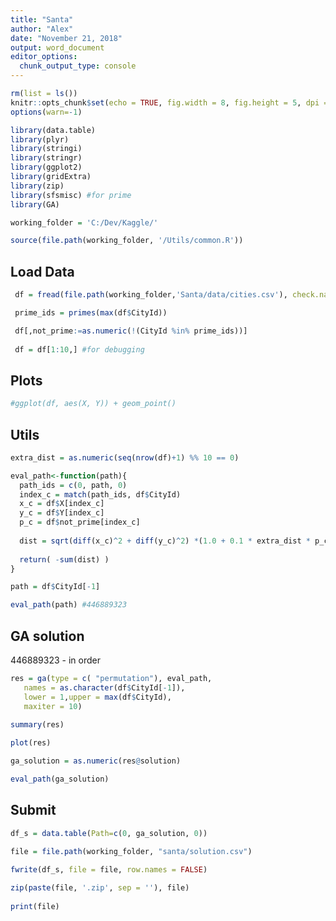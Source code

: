 ---
title: "Santa"
author: "Alex"
date: "November 21, 2018"
output: word_document
editor_options: 
  chunk_output_type: console
---

```{r setup, include=FALSE}
rm(list = ls())
knitr::opts_chunk$set(echo = TRUE, fig.width = 8, fig.height = 5, dpi = 240)
options(warn=-1)

library(data.table)
library(plyr)
library(stringi)
library(stringr)
library(ggplot2)
library(gridExtra)
library(zip)
library(sfsmisc) #for prime
library(GA)

working_folder = 'C:/Dev/Kaggle/'

source(file.path(working_folder, '/Utils/common.R'))

```

## Load Data

```{r load_data}
 
 df = fread(file.path(working_folder,'Santa/data/cities.csv'), check.names=T)

 prime_ids = primes(max(df$CityId))

 df[,not_prime:=as.numeric(!(CityId %in% prime_ids))]
 
 df = df[1:10,] #for debugging
```

## Plots

```{r plots, echo=FALSE}

#ggplot(df, aes(X, Y)) + geom_point()

```

## Utils

```{r utils, echo=FALSE}

extra_dist = as.numeric(seq(nrow(df)+1) %% 10 == 0)

eval_path<-function(path){
  path_ids = c(0, path, 0)
  index_c = match(path_ids, df$CityId)
  x_c = df$X[index_c]
  y_c = df$Y[index_c]
  p_c = df$not_prime[index_c]
  
  dist = sqrt(diff(x_c)^2 + diff(y_c)^2) *(1.0 + 0.1 * extra_dist * p_c )
  
  return( -sum(dist) )
}

path = df$CityId[-1]

eval_path(path) #446889323

```

## GA solution
446889323 - in order
```{r ga_solultion, echo=FALSE}
res = ga(type = c( "permutation"), eval_path, 
   names = as.character(df$CityId[-1]),
   lower = 1,upper = max(df$CityId),
   maxiter = 10)

summary(res)
   
plot(res)

ga_solution = as.numeric(res@solution)

eval_path(ga_solution)
```

## Submit

```{r submit, echo=FALSE}

df_s = data.table(Path=c(0, ga_solution, 0))

file = file.path(working_folder, "santa/solution.csv")
  
fwrite(df_s, file = file, row.names = FALSE)

zip(paste(file, '.zip', sep = ''), file)
  
print(file)

```


